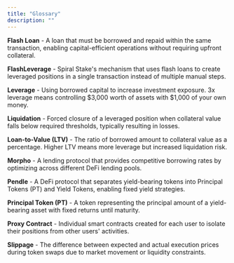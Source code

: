 ```yaml
---
title: "Glossary"
description: ""
---
```


**Flash Loan** - A loan that must be borrowed and repaid within the same transaction, enabling capital-efficient operations without requiring upfront collateral.

**FlashLeverage** - Spiral Stake's mechanism that uses flash loans to create leveraged positions in a single transaction instead of multiple manual steps.

**Leverage** - Using borrowed capital to increase investment exposure. 3x leverage means controlling \$3,000 worth of assets with \$1,000 of your own money.

**Liquidation** - Forced closure of a leveraged position when collateral value falls below required thresholds, typically resulting in losses.

**Loan-to-Value (LTV)** - The ratio of borrowed amount to collateral value as a percentage. Higher LTV means more leverage but increased liquidation risk.

**Morpho** - A lending protocol that provides competitive borrowing rates by optimizing across different DeFi lending pools.

**Pendle** - A DeFi protocol that separates yield-bearing tokens into Principal Tokens (PT) and Yield Tokens, enabling fixed yield strategies.

**Principal Token (PT)** - A token representing the principal amount of a yield-bearing asset with fixed returns until maturity.

**Proxy Contract** - Individual smart contracts created for each user to isolate their positions from other users' activities.

**Slippage** - The difference between expected and actual execution prices during token swaps due to market movement or liquidity constraints.
